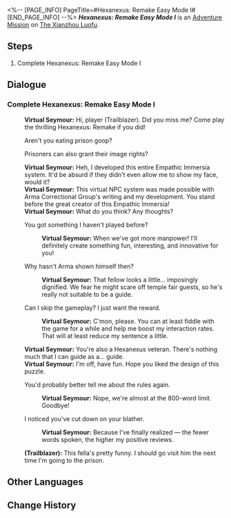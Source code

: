 <%-- [PAGE_INFO]
PageTitle=#Hexanexus: Remake Easy Mode I#
[END_PAGE_INFO] --%>
{{Stub|Dialogue.}}
{{Mission Infobox
|id            = 8025216
|title         = 
|image         = <!--Mission Hexanexus Remake Easy Mode I.png-->
|type          = Adventure
|event_name    = 
|chapter       = 
|requirements  = {{subst:void|<!--Unknown: {"Type":"Manual"}-->}}
|summary       = <!--official mission summary from Fate's Atlas-->
|characters    = Trailblazer; Virtual Seymour
|startLocation = [[The Xianzhou Luofu]] - [[The Shackling Prison]]
|world         = The Xianzhou Luofu
|area          = The Shackling Prison
|prev          = 
|next          = 
|rewards       = 
}}
'''''Hexanexus: Remake Easy Mode I''''' is an [[Adventure Mission]] on [[The Xianzhou Luofu]].

==Steps==
# Complete Hexanexus: Remake Easy Mode I

<!--
==Gameplay Notes==

--><!--
==Trial Character==

-->
==Dialogue==
{{Stub Dialogue}}
===Complete Hexanexus: Remake Easy Mode I{{subst:void|<!--802521602-->}}===
{{Mission Description|type=adventure|location=The Shackling Prison|Complete Hexanexus: Remake Easy Mode I}}
{{Dialogue Start}}
:{{tx}}
:'''Virtual Seymour:''' Hi, player (Trailblazer). Did you miss me? Come play the thrilling Hexanexus: Remake if you did!
:{{DIcon|Arrow}} Aren't you eating prison goop?
:{{DIcon|Arrow}} Prisoners can also grant their image rights?
:'''Virtual Seymour:''' Heh, I developed this entire Empathic Immersia system. It'd be absurd if they didn't even allow me to show my face, would it?
:'''Virtual Seymour:''' This virtual NPC system was made possible with Arma Correctional Group's writing and my development. You stand before the great creator of this Empathic Immersia!
:'''Virtual Seymour:''' What do you think? Any thoughts?
:{{DIcon|Arrow}} You got something I haven't played before?
::'''Virtual Seymour:''' When we've got more manpower! I'll definitely create something fun, interesting, and innovative for you!
:{{DIcon|Arrow}} Why hasn't Arma shown himself then?
::'''Virtual Seymour:''' That fellow looks a little... imposingly dignified. We fear he might scare off temple fair guests, so he's really not suitable to be a guide.
:{{DIcon|Arrow}} Can I skip the gameplay? I just want the reward.
::'''Virtual Seymour:''' C'mon, please. You can at least fiddle with the game for a while and help me boost my interaction rates. That will at least reduce my sentence a little.
:'''Virtual Seymour:''' You're also a Hexanexus veteran. There's nothing much that I can guide as a... guide.
:'''Virtual Seymour:''' I'm off, have fun. Hope you liked the design of this puzzle.
:{{DIcon|Arrow}} You'd probably better tell me about the rules again.
::'''Virtual Seymour:''' Nope, we're almost at the 800-word limit. Goodbye!
:{{DIcon|Arrow}} I noticed you've cut down on your blather.
::'''Virtual Seymour:''' Because I've finally realized &mdash; the fewer words spoken, the higher my positive reviews.
:'''(Trailblazer):''' This fella's pretty funny. I should go visit him the next time I'm going to the prison.
:{{tx}}
{{Dialogue End}}

==Other Languages==
{{Other Languages
|en   = Hexanexus: Remake Easy Mode I
|zhs  = 「枘凿六合•Remake」简单模式I
|zht  = 「枘鑿六合•Remake」簡單模式I
|ja   = 「枘構立方・リメイク」難易度・簡単I
|ko   = 「모순된 결합체•Remake」 쉬움 모드 I
|es   = Hexanexus: Reedición: modo fácil&nbsp;I
|fr   = Mode facile I de l'Hexanexus V2
|ru   = Гексанексус: Remake - Простой режим I
|th   = Hexanexus: Remake โหมดง่าย I
|vi   = "Khối Lục Giác - Remake" Chế Độ Dễ I
|de   = Hexanexus: Remake – Leichter Modus I
|id   = "Hexanexus: Remake" Mode Gampang I
|pt   = Hexanexus: Remake - Modo Fácil I
}}

==Change History==
{{Change History|2.5}}
